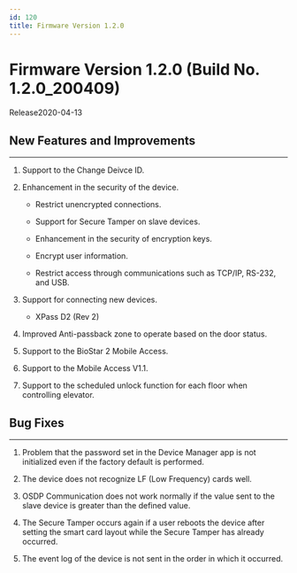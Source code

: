 ```yaml
---
id: 120
title: Firmware Version 1.2.0
---
```


# Firmware Version 1.2.0 (Build No. 1.2.0_200409)

Release<Separator/>2020-04-13

## New Features and Improvements

---

1. Support to the Change Deivce ID.

1. Enhancement in the security of the device.

    - Restrict unencrypted connections.

    - Support for Secure Tamper on slave devices.

    - Enhancement in the security of encryption keys.

    - Encrypt user information.

    - Restrict access through communications such as TCP/IP, RS-232, and USB.

1. Support for connecting new devices.

    - XPass D2 (Rev 2)

1. Improved Anti-passback zone to operate based on the door status.

1. Support to the BioStar 2 Mobile Access.

1. Support to the Mobile Access V1.1.

1. Support to the scheduled unlock function for each floor when controlling elevator.

## Bug Fixes

---

<BugLists>

1. Problem that the password set in the Device Manager app is not initialized even if the factory default is performed.

1. The device does not recognize LF (Low Frequency) cards well.

1. OSDP Communication does not work normally if the value sent to the slave device is greater than the defined value.

1. The Secure Tamper occurs again if a user reboots the device after setting the smart card layout while the Secure Tamper has already occurred.

1. The event log of the device is not sent in the order in which it occurred.

</BugLists>